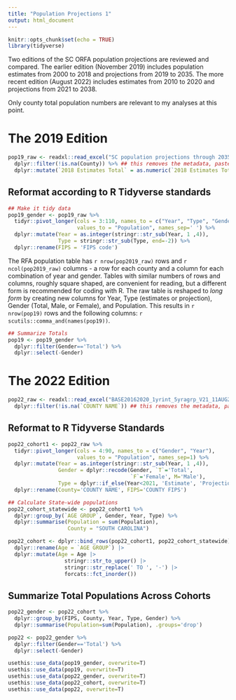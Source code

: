 ```yaml
---
title: "Population Projections 1"
output: html_document
---
```


```r
knitr::opts_chunk$set(echo = TRUE)
library(tidyverse)
```



Two editions of the SC ORFA population projections are reviewed and compared. The earlier edition (November 2019) includes population estimates from 2000 to 2018 and projections from 2019 to 2035. The more recent edition (August 2022) includes estimates from 2010 to 2020 and projections from 2021 to 2038. 

Only county total population numbers are relevant to my analyses at this point.

# The 2019 Edition
```r
pop19_raw <- readxl::read_excel("SC population projections through 2035_county totals.xls") %>%
  dplyr::filter(!is.na(County)) %>% ## this removes the metadata, pasted below
  dplyr::mutate(`2018 Estimates Total` = as.numeric(`2018 Estimates Total`))
```


## Reformat according to R Tidyverse standards
```r
## Make it tidy data
pop19_gender <- pop19_raw %>%
  tidyr::pivot_longer(cols = 3:110, names_to = c("Year", "Type", "Gender"), 
                      values_to = "Population", names_sep=' ') %>%
  dplyr::mutate(Year = as.integer(stringr::str_sub(Year, 1 ,4)),
                Type = stringr::str_sub(Type, end=-2)) %>%
  dplyr::rename(FIPS = 'FIPS code')
```
The RFA population table has `r nrow(pop2019_raw)` rows and `r ncol(pop2019_raw)` columns - a row for each county and a column for each combination of year and gender. Tables with similar numbers of rows and columns, roughly square shaped, are convenient for reading, but a different form is recommended for coding with R. The raw table is reshaped to _long form_ by creating new columns for Year, Type (estimates or projection), Gender (Total, Male, or Female), and Population. This results in `r nrow(pop19)` rows and the following columns: `r scutils::comma_and(names(pop19))`. 

```r
## Summarize Totals
pop19 <- pop19_gender %>%
  dplyr::filter(Gender=='Total') %>%
  dplyr::select(-Gender)

```


# The 2022 Edition
```r
pop22_raw <- readxl::read_excel("BASE20162020_1yrint_5yragrp_V21_11AUG22.xlsx", skip=2) %>%
  dplyr::filter(!is.na(`COUNTY NAME`)) ## this removes the metadata, pasted below

```

						

## Reformat to R Tidyverse Standards
```r
pop22_cohort1 <- pop22_raw %>%
  tidyr::pivot_longer(cols = 4:90, names_to = c("Gender", "Year"), 
                      values_to = "Population", names_sep=1) %>%
  dplyr::mutate(Year = as.integer(stringr::str_sub(Year, 1 ,4)),
                Gender = dplyr::recode(Gender, `T`='Total', 
                                       `F`='Female', M='Male'),
                Type = dplyr::if_else(Year<2021, 'Estimate', 'Projection')) %>%
  dplyr::rename(County='COUNTY NAME', FIPS='COUNTY FIPS')

## Calculate State-wide populations
pop22_cohort_statewide <- pop22_cohort1 %>%
  dplyr::group_by(`AGE GROUP`, Gender, Year, Type) %>%
  dplyr::summarise(Population = sum(Population),
                   County = "SOUTH CAROLINA")

pop22_cohort <- dplyr::bind_rows(pop22_cohort1, pop22_cohort_statewide) |>
  dplyr::rename(Age = `AGE GROUP`) |>
  dplyr::mutate(Age = Age |> 
                  stringr::str_to_upper() |>
                  stringr::str_replace(' TO ', '-') |>
                  forcats::fct_inorder())

```


## Summarize Total Populations Across Cohorts
```r
pop22_gender <- pop22_cohort %>%
  dplyr::group_by(FIPS, County, Year, Type, Gender) %>%
  dplyr::summarise(Population=sum(Population), .groups='drop')

pop22 <- pop22_gender %>%
  dplyr::filter(Gender=='Total') %>%
  dplyr::select(-Gender)
```


```r
usethis::use_data(pop19_gender, overwrite=T)
usethis::use_data(pop19, overwrite=T)
usethis::use_data(pop22_gender, overwrite=T)
usethis::use_data(pop22_cohort, overwrite=T)
usethis::use_data(pop22, overwrite=T)

```
